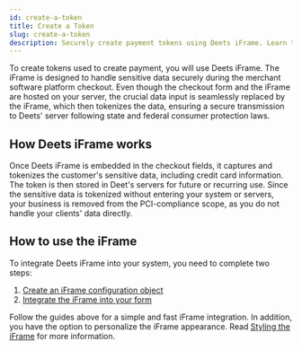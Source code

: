```yaml
---
id: create-a-token
title: Create a Token
slug: create-a-token
description: Securely create payment tokens using Deets iFrame. Learn to capture and tokenize sensitive data seamlessly during your checkout process.
---
```



To create tokens used to create payment, you will use Deets iFrame. The iFrame is designed to handle sensitive data securely during the merchant software platform checkout. Even though the checkout form and the iFrame are hosted on your server, the crucial data input is seamlessly replaced by the iFrame, which then tokenizes the data, ensuring a secure transmission to Deets' server following state and federal consumer protection laws. 

<CustomImage 
  src="img/docs/integration/create-a-token.png"
  alt="Create a token" 
/>

## How Deets iFrame works

Once Deets iFrame is embedded in the checkout fields, it captures and tokenizes the customer's sensitive data, including credit card information. The token is then stored in Deet's servers for future or recurring use. Since the sensitive data is tokenized without entering your system or servers, your business is removed from the PCI-compliance scope, as you do not handle your clients' data directly.

## How to use the iFrame

To integrate Deets iFrame into your system, you need to complete two steps:

1. [Create an iFrame configuration object](/integration/iframe-configuration-object)
2. [Integrate the iFrame into your form](/integration/integrating-deets-iframe)

Follow the guides above for a simple and fast iFrame integration. In addition, you have the option to personalize the iFrame appearance. Read [Styling the iFrame](/integration/styling-the-iframe) for more information.